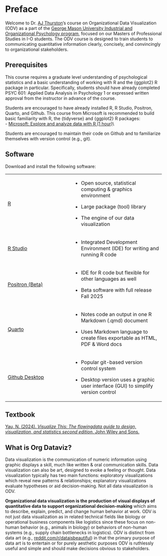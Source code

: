 # Preface {.unnumbered}

Welcome to Dr. [AJ Thurston](https://ajthurston.com)'s course on Organizational Data Visualization (ODV) as a part of the [George Mason University Industrial and Organizational Psychology program](https://io.gmu.edu), focused on our Masters of Professional Studies in I-O students. The ODV course is designed to train students to communicating quantitative information clearly, concisely, and convincingly to organizational stakeholders.

## Prerequisites

This course requires a graduate level understanding of psychological statistics and a basic understanding of working with R and the {ggplot2} R package in particular. Specifically, students should have already completed PSYC 601: Applied Data Analysis in Psychology 1 or expressed written approval from the instructor in advance of the course.

Students are encouraged to have already installed R, R Studio, Positron, Quarto, and Github. This course from Microsoft is recommended to build basic familiarity with R, the {tidyverse} and {ggplot2} R packages:\
- [Microsoft: Explore and analyze data with R (1 hour)](https://learn.microsoft.com/en-us/training/modules/explore-analyze-data-with-r/)\\

Students are encouraged to maintain their code on Github and to familiarize themselves with version control (e.g., git).

## Software

Download and install the following software:

+------------------------------------------------------------+-------------------------------------------------------------------------------------+
| [R](https://cran.rstudio.com/)                             | -   Open source, statistical computing & graphics environment                       |
|                                                            |                                                                                     |
|                                                            | -   Large package (tool) library                                                    |
|                                                            |                                                                                     |
|                                                            | -   The engine of our data visualization                                            |
+------------------------------------------------------------+-------------------------------------------------------------------------------------+
| [R Studio](https://posit.co/download/rstudio-desktop/)     | -   Integrated Development Environment (IDE) for writing and running R code         |
+------------------------------------------------------------+-------------------------------------------------------------------------------------+
| [Positron (Beta)](https://positron.posit.co/download.html) | -   IDE for R code but flexible for other languages as well                         |
|                                                            |                                                                                     |
|                                                            | -   Beta software with full release Fall 2025                                       |
+------------------------------------------------------------+-------------------------------------------------------------------------------------+
| [Quarto](https://quarto.org/docs/get-started/)             | -   Notes code an output in one R Markdown (.qmd) document                          |
|                                                            |                                                                                     |
|                                                            | -   Uses Markdown language to create files exportable as HTML, PDF & Word docs      |
+------------------------------------------------------------+-------------------------------------------------------------------------------------+
| [Github Desktop](https://github.com)                       | -   Popular git-based version control system                                        |
|                                                            |                                                                                     |
|                                                            | -   Desktop version uses a graphic user interface (GUI) to simplify version control |
+------------------------------------------------------------+-------------------------------------------------------------------------------------+

## Textbook

[Yau, N. (2024). *Visualize This: The flowingdata guide to design, visualization, and statistics second edition*. John Wiley and Sons.](https://www.amazon.com/Visualize-This-FlowingData-Visualization-Statistics-dp-1394214863/dp/1394214863)

## What is Org Dataviz?

Data visualization is the communication of numeric information using graphic displays a skill, much like written & oral communication skills. Data visualization can also be art, designed to evoke a feeling or thought. Data visualization typically has two main functions: exploratory visualizations which reveal new patterns & relationships; explanatory visualizations evaluate hypotheses or aid decision-making. Not all data visualization is ODV.

**Organizational data visualization is the production of visual displays of quantitative data to support organizational decision-making** which aims to describe, explain, predict, and change human behavior at work. ODV is not just data visualization as in related technical fields like biology or operational business components like logistics since these focus on non-human behavior (e.g., animals in biology) or behaviors of non-human systems (e.g., supply chain bottlenecks in logistics). ODV is distinct from data art (e.g., [reddit.com/r/dataisbeautiful](https://www.reddit.com/r/dataisbeautiful)) in that the primary purpose of data art is to entertain or for purely aesthetic purposes ODV is ruthlessly useful and simple and should make decisions obvious to stakeholders.